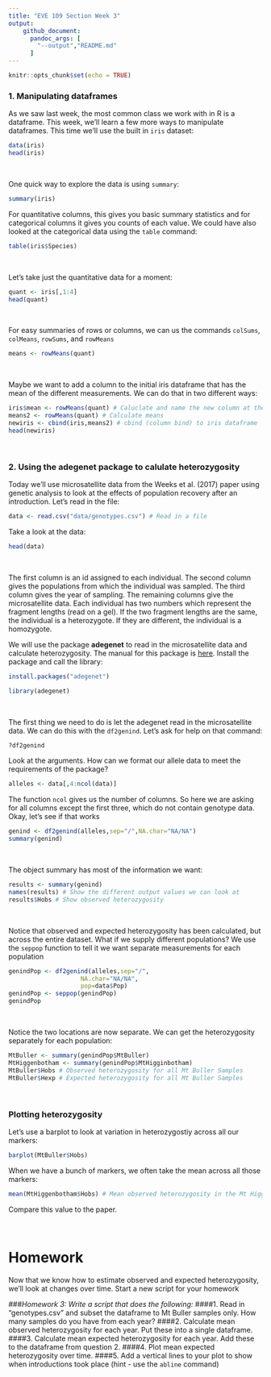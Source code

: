 ```yaml
---
title: "EVE 109 Section Week 3"
output: 
    github_document:
      pandoc_args: [
        "--output","README.md"
      ]
---
```


```r
knitr::opts_chunk$set(echo = TRUE)
```

### 1. Manipulating dataframes

As we saw last week, the most common class we work with in R is a dataframe. This week, we'll learn a few more ways to manipulate dataframes. This time we'll use the built in `iris` dataset:
```r
data(iris)
head(iris)
```

&nbsp;

One quick way to explore the data is using `summary`:

```r
summary(iris)
```
For quantitative columns, this gives you basic summary statistics and for categorical columns it gives you counts of each value. We could have also looked at the categorical data using the `table` command:

```r
table(iris$Species)
```

&nbsp;

Let's take just the quantitative data for a moment:
```r
quant <- iris[,1:4]
head(quant)
```

&nbsp;

For easy summaries of rows or columns, we can us the commands `colSums`, `colMeans`, `rowSums`, and `rowMeans`
```r
means <- rowMeans(quant)
```

&nbsp;

Maybe we want to add a column to the initial iris dataframe that has the mean of the different measurements. We can do that in two different ways:

```r
iris$mean <- rowMeans(quant) # Caluclate and name the new column at the same time or...
means2 <- rowMeans(quant) # Calculate means
newiris <- cbind(iris,means2) # cbind (column bind) to iris dataframe
head(newiris)
```


&nbsp;
&nbsp;
&nbsp;

### 2. Using the **adegenet** package to calulate heterozygosity

Today we'll use microsatellite data from the Weeks et al. (2017) paper using genetic analysis to look at the effects of population recovery after an introduction. Let's read in the file:

```r
data <- read.csv("data/genotypes.csv") # Read in a file
```

Take a look at the data:
```r
head(data)
```

&nbsp;

The first column is an id assigned to each individual. The second column gives the populations from which the individual was sampled. The third column gives the year of sampling. The remaining columns give the microsatellite data. Each individual has two numbers which represent the fragment lengths (read on a gel). If the two fragment lengths are the same, the individual is a heterozygote. If they are different, the individual is a homozygote.

We will use the package **adegenet** to read in the microsatellite data and calculate heterozygosity. The manual for this package is [here](https://github.com/thibautjombart/adegenet/wiki). Install the package and call the library:

```r
install.packages("adegenet")
```

```r
library(adegenet)
```

&nbsp;

The first thing we need to do is let the adegenet read in the microsatellite data. We can do this with the `df2genind`. Let's ask for help on that command:
```r
?df2genind
```

Look at the arguments. How can we format our allele data to meet the requirements of the package?
```r
alleles <- data[,4:ncol(data)]
```
The function `ncol` gives us the number of columns. So here we are asking for all columns except the first three, which do not contain genotype data. Okay, let's see if that works

```r
genind <- df2genind(alleles,sep="/",NA.char="NA/NA")
summary(genind)
```
&nbsp;

The object summary has most of the information we want:

```r
results <- summary(genind)
names(results) # Show the different output values we can look at
results$Hobs # Show observed heterozygosity
```
&nbsp;

Notice that observed and expected heterozygosity has been calculated, but across the entire dataset. What if we supply different populations? We use the `seppop` function to tell it we want separate measurements for each population
```r
genindPop <- df2genind(alleles,sep="/",
                    NA.char="NA/NA",
                    pop=data$Pop)
genindPop <- seppop(genindPop)
genindPop
```

&nbsp;

Notice the two locations are now separate. We can get the heterozygosity separately for each population:

```r
MtBuller <- summary(genindPop$MtBuller)
MtHiggenbotham <- summary(genindPop$MtHigginbotham)
MtBuller$Hobs # Observed heterozygosity for all Mt Buller Samples
MtBuller$Hexp # Expected heterozygosity for all Mt Buller Samples
```

&nbsp;
&nbsp;
&nbsp;


### Plotting heterozygosity

Let's use a barplot to look at variation in heterozygostiy across all our markers:
```r
barplot(MtBuller$Hobs)
```

When we have a bunch of markers, we often take the mean across all those markers:
```r
mean(MtHiggenbotham$Hobs) # Mean observed heterozygosity in the Mt Higgenbotham population
```
Compare this value to the paper.

&nbsp;
&nbsp;
&nbsp;

# Homework

Now that we know how to estimate observed and expected heterozygosity, we'll look at changes over time. Start a new script for your homework

###*Homework 3: Write a script that does the following:*
####1. Read in "genotypes.csv" and subset the dataframe to Mt Buller samples only. How many samples do you have from each year?
####2. Calculate mean observed heterozygosity for each year. Put these into a single dataframe.
####3. Calculate mean expected heterozygosity for each year. Add these to the dataframe from question 2.
####4. Plot mean expected heterozygosity over time.
####5. Add a vertical lines to your plot to show when introductions took place (hint - use the `abline` command)
